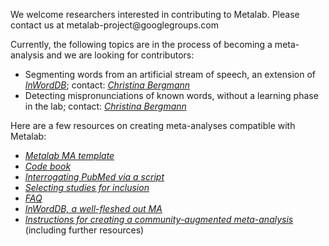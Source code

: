 We welcome researchers interested in contributing to Metalab. Please contact us at metalab-project@googlegroups.com

Currently, the following topics are in the process of becoming a meta-analysis and we are looking for contributors:

* Segmenting words from an artificial stream of speech, an extension of [*InWordDB*](http://inworddb.acristia.org); contact: [*Christina Bergmann*](http://sites.google.com/site/chbergma)
* Detecting mispronunciations of known words, without a learning phase in the lab; contact: [*Christina Bergmann*](http://sites.google.com/site/chbergma)

Here are a few resources on creating meta-analyses compatible with Metalab:

* [*Metalab MA template*](https://docs.google.com/spreadsheets/d/12Y_2BcFSu48t0F8a_xrY1Ro2fJoCIV1h8O627WNcrjY/edit?usp=sharing)
* [*Code book*](https://docs.google.com/document/d/1szXxrv75qTVx-4adlLrwmjWSDIBJfMH09dzh9733mog/edit?usp=sharing)
* [*Interrogating PubMed via a  script*](https://gist.github.com/mcfrank/c1ec74df1427278cbe53)
* [*Selecting studies for
inclusion*](https://www.getdatajoy.com/project/561388dfb485274e40055563)
* [*FAQ*](https://docs.google.com/document/d/1_7mgeaARlYK6TecyUqzk9SSr0pLAkV3pQZE4qYT7CMA/edit?usp=sharing)
* [*InWordDB, a well-fleshed out MA*](https://docs.google.com/spreadsheets/d/1XN6VaYRs7CStrINct_rr2d6rh6WN28xFiIGB5T1vkzY/edit?usp=sharing)
* [*Instructions for creating a
community-augmented meta-analysis*](https://sites.google.com/site/infantdbs/create-your-own-cama)
(including further resources)

